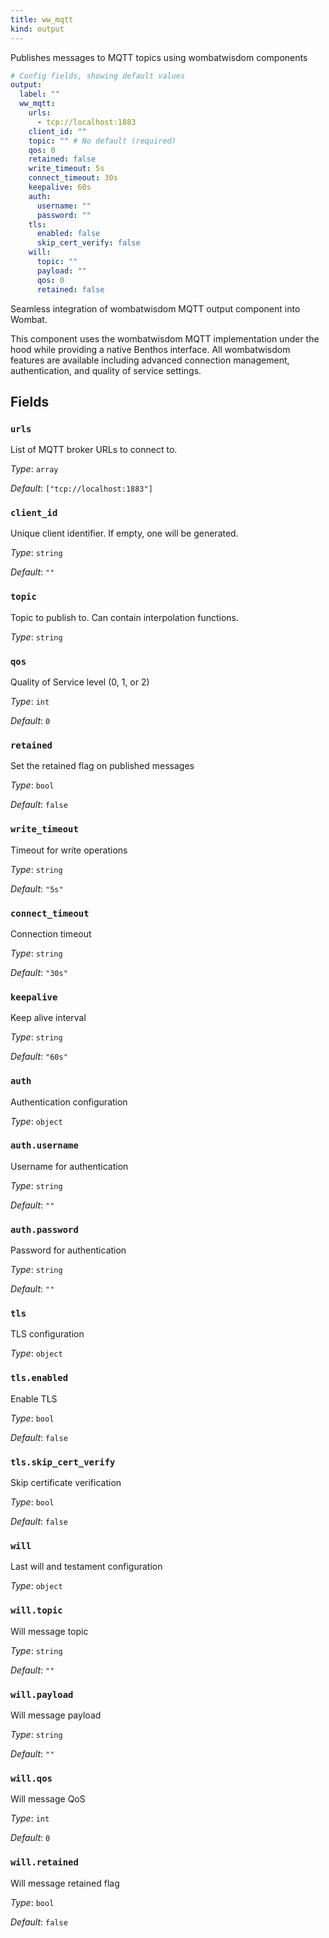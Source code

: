 ```yaml
---
title: ww_mqtt
kind: output
---
```


Publishes messages to MQTT topics using wombatwisdom components

```yml
# Config fields, showing default values
output:
  label: ""
  ww_mqtt:
    urls:
      - tcp://localhost:1883
    client_id: ""
    topic: "" # No default (required)
    qos: 0
    retained: false
    write_timeout: 5s
    connect_timeout: 30s
    keepalive: 60s
    auth:
      username: ""
      password: ""
    tls:
      enabled: false
      skip_cert_verify: false
    will:
      topic: ""
      payload: ""
      qos: 0
      retained: false
```

Seamless integration of wombatwisdom MQTT output component into Wombat.

This component uses the wombatwisdom MQTT implementation under the hood while providing
a native Benthos interface. All wombatwisdom features are available including advanced
connection management, authentication, and quality of service settings.


## Fields

### `urls`

List of MQTT broker URLs to connect to.


*Type*: `array`

*Default*: `["tcp://localhost:1883"]`

### `client_id`

Unique client identifier. If empty, one will be generated.


*Type*: `string`

*Default*: `""`

### `topic`

Topic to publish to. Can contain interpolation functions.


*Type*: `string`


### `qos`

Quality of Service level (0, 1, or 2)


*Type*: `int`

*Default*: `0`

### `retained`

Set the retained flag on published messages


*Type*: `bool`

*Default*: `false`

### `write_timeout`

Timeout for write operations


*Type*: `string`

*Default*: `"5s"`

### `connect_timeout`

Connection timeout


*Type*: `string`

*Default*: `"30s"`

### `keepalive`

Keep alive interval


*Type*: `string`

*Default*: `"60s"`

### `auth`

Authentication configuration


*Type*: `object`


### `auth.username`

Username for authentication


*Type*: `string`

*Default*: `""`

### `auth.password`

Password for authentication


*Type*: `string`

*Default*: `""`

### `tls`

TLS configuration


*Type*: `object`


### `tls.enabled`

Enable TLS


*Type*: `bool`

*Default*: `false`

### `tls.skip_cert_verify`

Skip certificate verification


*Type*: `bool`

*Default*: `false`

### `will`

Last will and testament configuration


*Type*: `object`


### `will.topic`

Will message topic


*Type*: `string`

*Default*: `""`

### `will.payload`

Will message payload


*Type*: `string`

*Default*: `""`

### `will.qos`

Will message QoS


*Type*: `int`

*Default*: `0`

### `will.retained`

Will message retained flag


*Type*: `bool`

*Default*: `false`



